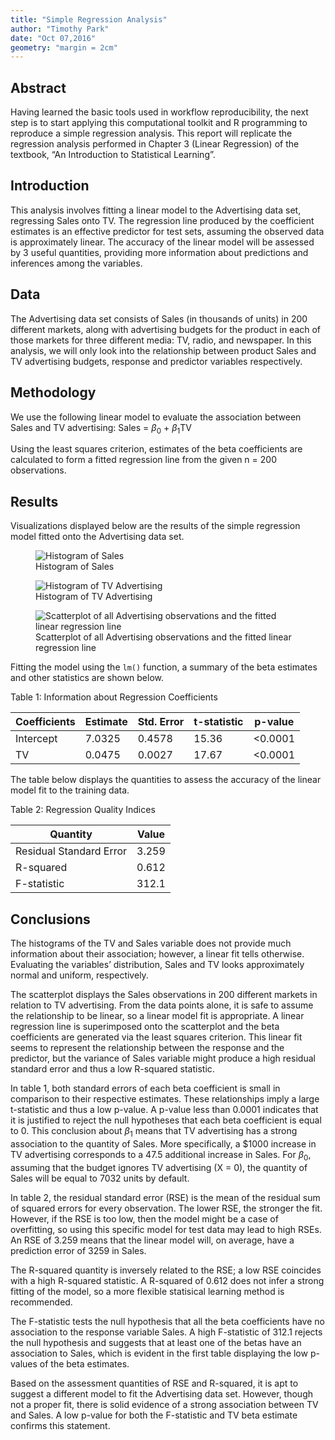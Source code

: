 ```yaml
---
title: "Simple Regression Analysis"
author: "Timothy Park"
date: "Oct 07,2016"
geometry: "margin = 2cm"
---
```

## Abstract

Having learned the basic tools used in workflow reproducibility, the next step is to start applying this computational toolkit and R programming to reproduce a simple regression analysis. This report will replicate the regression analysis performed in Chapter 3 (Linear Regression) of the textbook, "An Introduction to Statistical Learning". 

## Introduction

This analysis involves fitting a linear model to the Advertising data set, regressing Sales onto TV. The regression line produced by the coefficient estimates is an effective predictor for test sets, assuming the observed data is approximately linear. The accuracy of the linear model will be assessed by 3 useful quantities, providing more information about predictions and inferences among the variables.

## Data

The Advertising data set consists of Sales (in thousands of units) in 200 different markets, along with advertising budgets for the product in each of those markets for three different media: TV, radio, and newspaper. In this analysis, we will only look into the relationship between product Sales and TV advertising budgets, response and predictor variables respectively. 

## Methodology

We use the following linear model to evaluate the association between Sales and TV advertising: 
                        Sales = $\beta_0$ + $\beta_1$TV
                         
Using the least squares criterion, estimates of the beta coefficients are calculated to form a fitted regression line from the given n = 200 observations.

## Results

Visualizations displayed below are the results of the simple regression model fitted onto the Advertising data set.

![Histogram of Sales](images/histogram-sales.png)  

\newpage

![Histogram of TV Advertising](images/histogram-tv.png)  

\newpage

![Scatterplot of all Advertising observations and the fitted linear regression line](images/scatterplot-tv-sales.png)

\newpage

Fitting the model using the `lm()` function, a summary of the beta estimates and other statistics are shown below.  

Table 1: Information about Regression Coefficients

Coefficients| Estimate | Std. Error | t-statistic | p-value
------------|----------|------------|-------------|---------
Intercept   | 7.0325   | 0.4578     | 15.36       | <0.0001
TV          | 0.0475   | 0.0027     | 17.67       | <0.0001

The table below displays the quantities to assess the accuracy of the linear model fit to the training data.  
  
Table 2: Regression Quality Indices

Quantity               | Value
-----------------------|-------
Residual Standard Error| 3.259
R-squared              | 0.612
F-statistic            | 312.1

## Conclusions

The histograms of the TV and Sales variable does not provide much information about their association; however, a linear fit tells otherwise. Evaluating the variables' distribution, Sales and TV looks approximately normal and uniform, respectively.

The scatterplot displays the Sales observations in 200 different markets in relation to TV advertising. From the data points alone, it is safe to assume the relationship to be linear, so a linear model fit is appropriate. A linear regression line is superimposed onto the scatterplot and the beta coefficients are generated via the least squares criterion. This linear fit seems to represent the relationship between the response and the predictor, but the variance of Sales variable might produce a high residual standard error and thus a low R-squared statistic.

In table 1, both standard errors of each beta coefficient is small in comparison to their respective estimates. These relationships imply a large t-statistic and thus a low p-value. A p-value less than 0.0001 indicates that it is justified to reject the null hypotheses that each beta coefficient is equal to 0. This conclusion about $\beta_1$ means that TV advertising has a strong association to the quantity of Sales. More specifically, a $1000 increase in TV advertising corresponds to a 47.5 additional increase in Sales. For $\beta_0$, assuming that the budget ignores TV advertising (X = 0), the quantity of Sales will be equal to 7032 units by default.

In table 2, the residual standard error (RSE) is the mean of the residual sum of squared errors for every observation. The lower RSE, the stronger the fit. However, if the RSE is too low, then the model might be a case of overfitting, so using this specific model for test data may lead to high RSEs. An RSE of 3.259 means that the linear model will, on average, have a prediction error of 3259 in Sales.

The R-squared quantity is inversely related to the RSE; a low RSE coincides with a high R-squared statistic. A R-squared of 0.612 does not infer a strong fitting of the model, so a more flexible statisical learning method is recommended.

The F-statistic tests the null hypothesis that all the beta coefficients have no association to the response variable Sales. A high F-statistic of 312.1 rejects the null hypothesis and suggests that at least one of the betas have an association to Sales, which is evident in the first table displaying the low p-values of the beta estimates.

Based on the assessment quantities of RSE and R-squared, it is apt to suggest a different model to fit the Advertising data set. However, though not a proper fit, there is solid evidence of a strong association between TV and Sales. A low p-value for both the F-statistic and TV beta estimate confirms this statement. 

